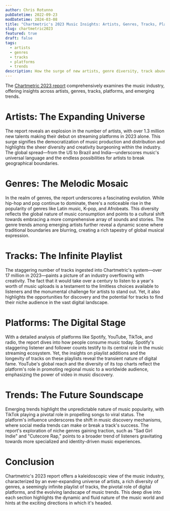 ```yaml
---
author: Chris Rotunno
pubDatetime: 2022-09-23
modDatetime: 2024-03-08
title: "Chartmetric's 2023 Music Insights: Artists, Genres, Tracks, Platforms, and Trends"
slug: chartmetric2023
featured: true
draft: false
tags:
  - artists
  - genres
  - tracks
  - platforms
  - trends
description: How the surge of new artists, genre diversity, track abundance, and platforms like Spotify, YouTube and TikTok are evolving music trends.
---
```


The [Chartmetric 2023 report](https://reports.chartmetric.com/?ref=hmc.chartmetric.com) comprehensively examines the music industry, offering insights across artists, genres, tracks, platforms, and emerging trends.

# Artists: The Expanding Universe

The report reveals an explosion in the number of artists, with over 1.3 million new talents making their debut on streaming platforms in 2023 alone. This surge signifies the democratization of music production and distribution and highlights the sheer diversity and creativity burgeoning within the industry. The global spread—from the US to Brazil and India—underscores music's universal language and the endless possibilities for artists to break geographical boundaries.

# Genres: The Melodic Mosaic

In the realm of genres, the report underscores a fascinating evolution. While hip-hop and pop continue to dominate, there's a noticeable rise in the popularity of genres like Latin music, K-pop, and Afrobeats. This diversity reflects the global nature of music consumption and points to a cultural shift towards embracing a more comprehensive array of sounds and stories. The genre trends among emerging artists further reveal a dynamic scene where traditional boundaries are blurring, creating a rich tapestry of global musical expression.

# Tracks: The Infinite Playlist

The staggering number of tracks ingested into Chartmetric's system—over 17 million in 2023—paints a picture of an industry overflowing with creativity. The fact that it would take over a century to listen to a year's worth of music uploads is a testament to the limitless choices available to listeners and the monumental challenge for artists to stand out. Yet, it also highlights the opportunities for discovery and the potential for tracks to find their niche audience in the vast digital landscape.

# Platforms: The Digital Stage

With a detailed analysis of platforms like Spotify, YouTube, TikTok, and radio, the report dives into how people consume music today. Spotify's staggering listener and follower counts testify to its central role in the music streaming ecosystem. Yet, the insights on playlist additions and the longevity of tracks on these playlists reveal the transient nature of digital fame. YouTube's global reach and the diversity of its top charts reflect the platform's role in promoting regional music to a worldwide audience, emphasizing the power of video in music discovery.

# Trends: The Future Soundscape

Emerging trends highlight the unpredictable nature of music popularity, with TikTok playing a pivotal role in propelling songs to viral status. The platform's influence underscores the shift in music discovery mechanisms, where social media trends can make or break a track's success. The report's exploration of niche genres gaining traction, such as "Sad Girl Indie" and "Cutecore Rap," points to a broader trend of listeners gravitating towards more specialized and identity-driven music experiences.

# Conclusion

Chartmetric's 2023 report offers a kaleidoscopic view of the music industry, characterized by an ever-expanding universe of artists, a rich diversity of genres, a seemingly infinite playlist of tracks, the pivotal role of digital platforms, and the evolving landscape of music trends. This deep dive into each section highlights the dynamic and fluid nature of the music world and hints at the exciting directions in which it's headed.
